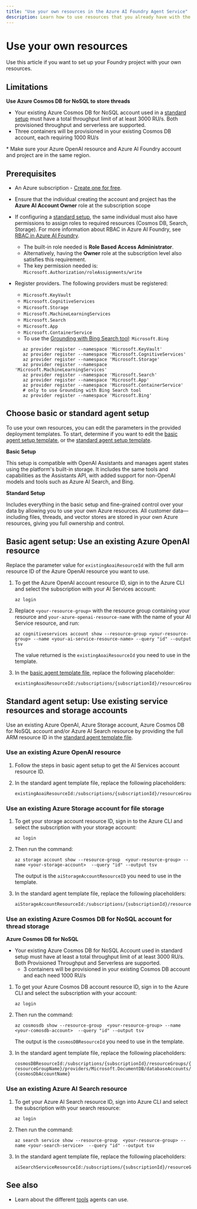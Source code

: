 ```yaml
---
title: "Use your own resources in the Azure AI Foundry Agent Service"
description: Learn how to use resources that you already have with the Azure AI Foundry Agent Service. 
---
```


# Use your own resources

Use this article if you want to set up your Foundry project with your own resources.

## Limitations

**Use Azure Cosmos DB for NoSQL to store threads**  
- Your existing Azure Cosmos DB for NoSQL account used in a [standard setup](#choose-basic-or-standard-agent-setup) must have a total throughput limit of at least 3000 RU/s. Both provisioned throughput and serverless are supported.
- Three containers will be provisioned in your existing Cosmos DB account, each requiring 1000 RU/s

<Note>
* Make sure your Azure OpenAI resource and Azure AI Foundry account and project are in the same region. 
</Note>

## Prerequisites
* An Azure subscription - [Create one for free](https://azure.microsoft.com/free/cognitive-services).
* Ensure that the individual creating the account and project has the **Azure AI Account Owner** role at the subscription scope
* If configuring a [standard setup](#choose-basic-or-standard-agent-setup), the same individual must also have permissions to assign roles to required resources (Cosmos DB, Search, Storage). For more information about RBAC in Azure AI Foundry, see [RBAC in Azure AI Foundry](../../../ai-foundry/concepts/rbac-azure-ai-foundry).
    * The built-in role needed is **Role Based Access Administrator**.
    * Alternatively, having the **Owner** role at the subscription level also satisfies this requirement.
    * The key permission needed is: `Microsoft.Authorization/roleAssignments/write`

* Register providers. The following providers must be registered:
    * `Microsoft.KeyVault`
    * `Microsoft.CognitiveServices`
    * `Microsoft.Storage`
    * `Microsoft.MachineLearningServices`
    * `Microsoft.Search`
    * `Microsoft.App`
    * `Microsoft.ContainerService`
    * To use the [Grounding with Bing Search tool](./tools/bing-grounding): `Microsoft.Bing`

    ```console
       az provider register --namespace 'Microsoft.KeyVault'
       az provider register --namespace 'Microsoft.CognitiveServices'
       az provider register --namespace 'Microsoft.Storage'
       az provider register --namespace 'Microsoft.MachineLearningServices'
       az provider register --namespace 'Microsoft.Search'
       az provider register --namespace 'Microsoft.App'
       az provider register --namespace 'Microsoft.ContainerService'
       # only to use Grounding with Bing Search tool
       az provider register --namespace 'Microsoft.Bing'
    ```

## Choose basic or standard agent setup

To use your own resources, you can edit the parameters in the provided deployment templates. To start, determine if you want to edit the [basic agent setup template](https://github.com/azure-ai-foundry/foundry-samples/tree/main/samples/microsoft/infrastructure-setup/42-basic-agent-setup-with-customization), or the [standard agent setup template](https://github.com/azure-ai-foundry/foundry-samples/tree/main/samples/microsoft/infrastructure-setup/43-standard-agent-setup-with-customization).
   
**Basic Setup**

This setup is compatible with OpenAI Assistants and manages agent states using the platform's built-in storage. It includes the same tools and capabilities as the Assistants API, with added support for non-OpenAI models and tools such as Azure AI Search, and Bing. 

**Standard Setup**

Includes everything in the basic setup and fine-grained control over your data by allowing you to use your own Azure resources. All customer data—including files, threads, and vector stores are stored in your own Azure resources, giving you full ownership and control.

## Basic agent setup: Use an existing Azure OpenAI resource 

Replace the parameter value for `existingAoaiResourceId` with the full arm resource ID of the Azure OpenAI resource you want to use.

1. To get the Azure OpenAI account resource ID, sign in to the Azure CLI and select the subscription with your AI Services account:
       
    ```console
    az login
    ``` 

2. Replace `<your-resource-group>` with the resource group containing your resource and `your-azure-openai-resource-name` with the name of your AI Service resource, and run:
    
    ```console
    az cognitiveservices account show --resource-group <your-resource-group> --name <your-ai-service-resource-name> --query "id" --output tsv
    ```

    The value returned is the `existingAoaiResourceId` you need to use in the template.

3. In the [basic agent template file](https://github.com/azure-ai-foundry/foundry-samples/blob/main/samples/microsoft/infrastructure-setup/42-basic-agent-setup-with-customization/main.bicep), replace the following placeholder:
    
    ```console
    existingAoaiResourceId:/subscriptions/{subscriptionId}/resourceGroups/{resourceGroupName}/providers/Microsoft.CognitiveServices/accounts/{serviceName}
    ```

## Standard agent setup: Use existing service resources and storage accounts 

Use an existing Azure OpenAI, Azure Storage account, Azure Cosmos DB for NoSQL account and/or Azure AI Search resource by providing the full ARM resource ID in the [standard agent template file](https://github.com/azure-ai-foundry/foundry-samples/blob/main/samples/microsoft/infrastructure-setup/43-standard-agent-setup-with-customization/main.bicep).

### Use an existing Azure OpenAI resource

1. Follow the steps in basic agent setup to get the AI Services account resource ID.
2. In the standard agent template file, replace the following placeholders:
    
    ```console
    existingAoaiResourceId:/subscriptions/{subscriptionId}/resourceGroups/{resourceGroupName}/providers/Microsoft.CognitiveServices/accounts/{serviceName}

    ```

### Use an existing Azure Storage account for file storage

1. To get your storage account resource ID, sign in to the Azure CLI and select the subscription with your storage account: 
    
    ```az login``` 
2. Then run the command:

    ```az storage account show --resource-group  <your-resource-group> --name <your-storage-account>  --query "id" --output tsv```
   
     The output is the `aiStorageAccountResourceID` you need to use in the template.
   
3. In the standard agent template file, replace the following placeholders:
    
    ```
    aiStorageAccountResourceId:/subscriptions/{subscriptionId}/resourceGroups/{resourceGroupName}/providers/Microsoft.Storage/storageAccounts/{storageAccountName}
    ```

### Use an existing Azure Cosmos DB for NoSQL account for thread storage
**Azure Cosmos DB for NoSQL**
- Your existing Azure Cosmos DB for NoSQL Account used in standard setup must have at least a total throughput limit of at least 3000 RU/s. Both Provisioned Throughput and Serverless are supported.
    - 3 containers will be provisioned in your existing Cosmos DB account and each need 1000 RU/s

1. To get your Azure Cosmos DB account resource ID, sign in to the Azure CLI and select the subscription with your account: 
    
    ```console
    az login
    ``` 
    
2. Then run the command:

    ```console
    az cosmosdb show --resource-group  <your-resource-group> --name <your-comosdb-account>  --query "id" --output tsv
    ```
    
     The output is the `cosmosDBResourceId` you need to use in the template.
3. In the standard agent template file, replace the following placeholders:
    
    `cosmosDBResourceId:/subscriptions/{subscriptionId}/resourceGroups/{resourceGroupName}/providers/Microsoft.DocumentDB/databaseAccounts/{cosmosDbAccountName}`
    
### Use an existing Azure AI Search resource

1. To get your Azure AI Search resource ID, sign into Azure CLI and select the subscription with your search resource: 
    
    ```az login```
2. Then run the command:
    
    ```az search service show --resource-group  <your-resource-group> --name <your-search-service>  --query "id" --output tsv```
3. In the standard agent template file, replace the following placeholders:

    ```
    aiSearchServiceResourceId:/subscriptions/{subscriptionId}/resourceGroups/{resourceGroupName}/providers/Microsoft.Search/searchServices/{searchServiceName}
    ```

## See also

* Learn about the different [tools](tools\overview) agents can use. 
